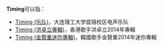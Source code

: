 '''Timing'''可以指：

*[[Timing_(乐队)|Timing (乐队)]]，大连理工大学盘锦校区电声乐队
*[[Timing_(洪卓立專輯)|Timing (洪卓立專輯)]]，香港歌手洪卓立2014年專輯
*[[Timing_(金賢重迷你專輯)|Timing (金賢重迷你專輯)]]，韓國歌手金賢重2014年迷你專輯

{{disambig|T|Cat=非中文名稱消歧義}}